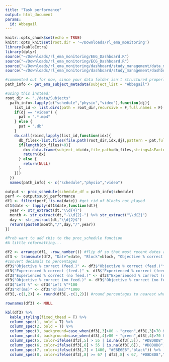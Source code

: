 ```yaml
---
title: "Task performance"
output: html_document
params:
  id: Abbegail
---
```


```r
knitr::opts_chunk$set(echo = TRUE)
knitr::opts_knit$set(root.dir = '~/Downloads/rl_ema_monitoring')
library(kableExtra)
library(dplyr)
source("~/Downloads/rl_ema_monitoring/EEG_Dashboard.R")
source("~/Downloads/rl_ema_monitoring/ECG_Dashboard.R")
source("~/Downloads/rl_ema_monitoring/dashboard/study_management/data_management_functions.R")
source("~/Downloads/rl_ema_monitoring/dashboard/study_management/dashboard_aggregate.R")

```

```r
#commented out for now, since your data folder isn't structured properly
path_info <- get_ema_subject_metadata(subject_list = "Abbegail") 

#using this instead: 
root_dir <- "./data/Subjects"
  path_info<-lapply(c("schedule","physio","video"),function(dj){
    list_id <- list.dirs(path = root_dir,recursive = F,full.names = F)
    if(dj == "video") {
      pat = ".*.mp4"
    } else {
      pat = ".db"
    }
    do.call(rbind,lapply(list_id,function(idx){
      db_files<-list.files(file.path(root_dir,idx,dj),pattern = pat,full.names = T,recursive = F,include.dirs = F)
      if(length(db_files)>0){
        dx<-data.frame(subject_id=idx,file_path=db_files,stringsAsFactors = F)
        return(dx)
      } else {
        return(NULL)
      }
    }))
  })
  names(path_info) <- c("schedule","physio","video")

output <- proc_schedule(schedule_df = path_info$schedule)
perf <- output$subj_performance 
df1 <- filter(perf,!is.na(date)) #get rid of blocks not played
df1$date <- lapply(df1$date,function(dt){
  year <- str_extract(dt,"\\d{4}")
  month <- str_extract(dt,"-\\d{2}-") %>% str_extract("\\d{2}")
  day <- str_extract(dt,"\\d{2}$")
  return(paste0(month,"/",day,"/",year))
})

#Prob want to add this to the proc_schedule function
#A little reformatting...

df2 <- arrange(df1, -row_number()) #flip df so that most recent dates are first
df3 <- transmute(df2, "Date"=date, "Block"=block, "Objective % correct (feed.)"=abs_accurate_feed, "Experienced % correct (feed.)"=relative_accuracy_feed, "Objective % correct (no feed.)"=abs_accurate_nofeed, "Experienced % correct (no feed.)"=relative_accuracy_nofeed, "RT(ms)"=mean_rt, "Left %"=side_bias) #rename columns to be more descriptive
#convert decimals to percentages
df3$"Objective % correct (feed.)" <- df3$"Objective % correct (feed.)"*100
df3$"Experienced % correct (feed.)" <- df3$"Experienced % correct (feed.)"*100
df3$"Experienced % correct (no feed.)" <- df3$"Experienced % correct (no feed.)"*100
df3$"Objective % correct (no feed.)" <- df3$"Objective % correct (no feed.)"*100
df3$"Left %" <- df3$"Left %"*100
df3$"RT(ms)" <- df3$"RT(ms)"*1000
df3[,-c(1,2)] <- round(df3[,-c(1,2)]) #round percentages to nearest whole percent

rownames(df3) <- NULL
```


```r
kbl(df3) %>%
  kable_styling(fixed_thead = T) %>%
  column_spec(1, bold = T) %>%
  column_spec(2, bold = T) %>%
  column_spec(3, background=case_when(df3[,3]>80 ~ "green",df3[,3]>70 & df3[,3]<=80 ~ "yellow", df3[,3]<70 ~ "red")) %>%
  column_spec(4, background=case_when(df3[,4]>80 ~ "green",df3[,4]>70 & df3[,4]<=80 ~ "yellow", df3[,4]<70 ~ "red")) %>%
  column_spec(5, color=ifelse(df3[,5] > 55 | is.na(df3[,5]), "#D8D8D8", "black")) %>%
  column_spec(6, color=ifelse(df3[,6] > 55 | is.na(df3[,6]), "#D8D8D8","black")) %>%
  column_spec(7, color=ifelse(df3[,7] > 1400, "#E6E6E6","black")) %>%
  column_spec(8, color=ifelse(df3[,8] >= 67 | df3[,8] < 67, "#D8D8D8","black"))
```


